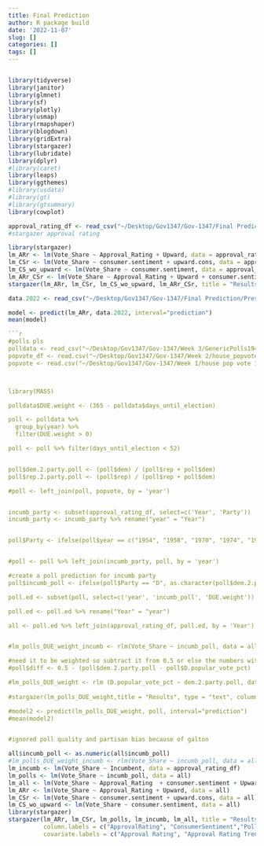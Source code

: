 ```yaml
---
title: Final Prediction
author: R package build
date: '2022-11-07'
slug: []
categories: []
tags: []
---
```


```r

```

```r
library(tidyverse)
library(janitor)
library(glmnet)
library(sf)
library(plotly)
library(usmap)
library(rmapshaper)
library(blogdown)
library(gridExtra)
library(stargazer)
library(lubridate)
library(dplyr)
#library(caret)
library(leaps)
library(ggthemes)
#library(usdata)
#library(gt)
#library(gtsummary)
library(cowplot)
```

```r
approval_rating_df <- read_csv("~/Desktop/Gov1347/Gov-1347/Final Prediction/Presidential_Approval_Rating_Midterms - Sheet1.csv")
#stargazer approval rating 

library(stargazer)
lm_ARr <- lm(Vote_Share ~ Approval_Rating + Upward, data = approval_rating_df)
lm_CSr <- lm(Vote_Share ~ consumer.sentiment + upward.cons, data = approval_rating_df)
lm_CS_wo_upward <- lm(Vote_Share ~ consumer.sentiment, data = approval_rating_df)
lm_ARr_CSr <- lm(Vote_Share ~ Approval_Rating + Upward + consumer.sentiment + upward.cons, data = approval_rating_df)
stargazer(lm_ARr, lm_CSr, lm_CS_wo_upward, lm_ARr_CSr, title = "Results", type = "text", column.labels = c("AR", "CS+trend", "CS", "AR+CS+trend"), covariate.labels = c("Approval Rating", "Approval Rating Trend", "Consumer Rating", "Consumer Rating Trend"))

data.2022 <- read_csv("~/Desktop/Gov1347/Gov-1347/Final Prediction/Presidential_approval_rating_2022 - Sheet1.csv")

model <- predict(lm_ARr, data.2022, interval="prediction")
mean(model)
```

```r
```r
#polls pls
polldata <- read_csv("~/Desktop/Gov1347/Gov-1347/Week 3/GenericPolls1942_2020.csv")
popvote_df <- read.csv("~/Desktop/Gov1347/Gov-1347/Week 2/house_popvote_seats.csv") 
popvote <- read.csv("~/Desktop/Gov1347/Gov-1347/Week 1/house pop vote 1948-2020.csv")



library(MASS)

polldata$DUE.weight <- (365 - polldata$days_until_election)

poll <- polldata %>% 
  group_by(year) %>% 
  filter(DUE.weight > 0)

poll <- poll %>% filter(days_until_election < 52)


poll$dem.2.party.poll <- (poll$dem) / (poll$rep + poll$dem) 
poll$rep.2.party.poll <- (poll$rep) / (poll$rep + poll$dem) 

#poll <- left_join(poll, popvote, by = 'year')


incumb_party <- subset(approval_rating_df, select=c('Year', 'Party'))
incumb_party <- incumb_party %>% rename("year" = "Year")


poll$Party <- ifelse(poll$year == c("1954", "1958", "1970", "1974", "1982", "1986", "1990", "2002", "2006", "2018"),  "R", "D")


#poll <- poll %>% left_join(incumb_party, poll, by = 'year')

#create a poll prediction for incumb party
poll$incumb_poll <- ifelse(poll$Party == "D", as.character(poll$dem.2.party.poll), as.character(poll$rep.2.party.poll))

poll.ed <- subset(poll, select=c('year', 'incumb_poll', 'DUE.weight'))

poll.ed <- poll.ed %>% rename("Year" = "year")

all <- poll.ed %>% left_join(approval_rating_df, poll.ed, by = 'Year')


#lm_polls_DUE_weight_incumb <- rlm(Vote_Share ~ incumb_poll, data = all, weights = DUE.weight, maxit=500)

#need it to be weighted so subtract it from 0.5 or else the numbers with a larger difference would have a larger weight
#poll$diff <- 0.5 - (poll$dem.2.party.poll - poll$D.popular_vote_pct)

#lm_polls_DUE_weight <- rlm (D.popular_vote_pct ~ dem.2.party.poll, data = poll, weights = DUE.weight)
 
#stargazer(lm_polls_DUE_weight,title = "Results", type = "text", column.labels = c("polls"), covariate.labels = c("Polls"))

#model2 <- predict(lm_polls_DUE_weight, poll, interval="prediction")
#mean(model2)


#ignored poll quality and partisan bias because of galton
```

```r
all$incumb_poll <- as.numeric(all$incumb_poll)
#lm_polls_DUE_weight_incumb <- rlm(Vote_Share ~ incumb_poll, data = all, weights = DUE.weight, maxit=200)
lm_incumb <- lm(Vote_Share ~ Incumbent, data = approval_rating_df)
lm_polls <- lm(Vote_Share ~ incumb_poll, data = all)
lm_all <- lm(Vote_Share ~ Approval_Rating  + consumer.sentiment + Upward + upward.cons + incumb_poll + Incumbent, data = all)
lm_ARr <- lm(Vote_Share ~ Approval_Rating + Upward, data = all)
lm_CSr <- lm(Vote_Share ~ consumer.sentiment + upward.cons, data = all)
lm_CS_wo_upward <- lm(Vote_Share ~ consumer.sentiment, data = all)
library(stargazer)
stargazer(lm_ARr, lm_CSr, lm_polls, lm_incumb, lm_all, title = "Results", type = "text", 
          column.labels = c("ApprovalRating", "ConsumerSentiment","Polls", "Incumbency", "All"), 
          covariate.labels = c("Approval Rating", "Approval Rating Trend", "Consumer Rating", "Consumer Rating Trend", "Polls", "Incumbency"))

```

